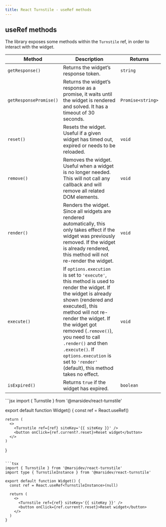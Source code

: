 ```yaml
---
title: React Turnstile - useRef methods
---
```


## useRef methods

The library exposes some methods within the `Turnstile` ref, in order to interact with the widget.

| **Method**             | **Description**                                                                                                                                                                                                                                                                                                                                                             | **Returns**       |
| ---------------------- | --------------------------------------------------------------------------------------------------------------------------------------------------------------------------------------------------------------------------------------------------------------------------------------------------------------------------------------------------------------------------- | ----------------- |
| `getResponse()`        | Returns the widget’s response token.                                                                                                                                                                                                                                                                                                                                        | `string`          |
| `getResponsePromise()` | Returns the widget’s response as a promise, it waits until the widget is rendered and solved. It has a timeout of 30 seconds.                                                                                                                                                                                                                                               | `Promise<string>` |
| `reset()`              | Resets the widget. Useful if a given widget has timed out, expired or needs to be reloaded.                                                                                                                                                                                                                                                                                 | `void`            |
| `remove()`             | Removes the widget. Useful when a widget is no longer needed. This will not call any callback and will remove all related DOM elements.                                                                                                                                                                                                                                     | `void`            |
| `render()`             | Renders the widget. Since all widgets are rendered automatically, this only takes effect if the widget was previously removed. If the widget is already rendered, this method will not re-render the widget.                                                                                                                                                                | `void`            |
| `execute()`            | If `options.execution` is set to `'execute'`, this method is used to render the widget. If the widget is already shown (rendered and executed), this method will not re-render the widget. If the widget got removed (`.remove()`), you need to call `.render()` and then `.execute()`. If `options.execution` is set to `'render'` (default), this method takes no effect. | `void`            |
| `isExpired()`          | Returns `true` if the widget has expired.                                                                                                                                                                                                                                                                                                                                   | `boolean`         |

<CodeGroup>
  ```jsx
  import { Turnstile } from '@marsidev/react-turnstile'

  export default function Widget() {
    const ref = React.useRef()

    return (
      <>
        <Turnstile ref={ref} siteKey='{{ siteKey }}' />
        <button onClick={ref.current?.reset}>Reset widget</button>
      </>
    )
  }
  ```

  ```tsx
  import { Turnstile } from '@marsidev/react-turnstile'
  import type { TurnstileInstance } from '@marsidev/react-turnstile'

  export default function Widget() {
    const ref = React.useRef<TurnstileInstance>(null)

    return (
      <>
        <Turnstile ref={ref} siteKey='{{ siteKey }}' />
        <button onClick={ref.current?.reset}>Reset widget</button>
      </>
    )
  }
  ```
</CodeGroup>

